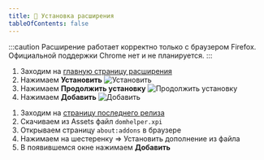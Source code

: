 ```yaml
---
title: 🔧 Установка расширения
tableOfContents: false
---
```



:::caution
Расширение работает корректно только с браузером Firefox. Официальной поддержки Chrome нет и не планируется.
:::

<Tabs>

<TabItem label="Автоматически" icon="setting">
<Card>

1.  Заходим на [главную страницу расширения](https://authfailed.github.io/domru-helper/)
2.  Нажимаем **Установить**
    ![Установить](../../../assets/setup-install.png)
3.  Нажимаем **Продолжить установку**
    ![Продолжить установку](../../../assets/setup-continueinstall.png)
4.  Нажимаем **Добавить**
    ![Добавить](../../../assets/setup-add.png)

</Card>
</TabItem>

<TabItem label="Вручную" icon="setting">
<Card>

1. Заходим на [страницу последнего релиза](https://github.com/AuthFailed/domru-helper/releases/latest)
2. Скачиваем из Assets файл `domhelper.xpi`
3. Открываем страницу `about:addons` в браузере
4. Нажимаем на шестеренку => Установить дополнение из файла
5. В появившемся окне нажимаем **Добавить**

</Card>
</TabItem>

</Tabs>
